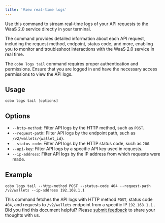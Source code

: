 ```yaml
---
title: 'View real-time logs'
---
```


Use this command to stream real-time logs of your API requests to the WaaS 2.0 service directly in your terminal. 

The command provides detailed information about each API request, including the request method, endpoint, status code, and more, enabling you to monitor and troubleshoot interactions with the WaaS 2.0 service in real time.

<Note>The `cobo logs tail` command requires proper authentication and permissions. Ensure that you are logged in and have the necessary access permissions to view the API logs.</Note>

## Usage

```shell
cobo logs tail [options]
```

## Options
- `--http-method`: Filter API logs by the HTTP method, such as `POST`.
- `--request-path`: Filter API logs by the endpoint path, such as `/v2/wallets/{wallet_id}`.
- `--status-code`: Filter API logs by the HTTP status code, such as `200`.
- `--api-key`: Filter API logs by a specific API key used in requests.
- `--ip-address`: Filter API logs by the IP address from which requests were made.

## Example

```shell
cobo logs tail --http-method POST --status-code 404 --request-path /v2/wallets --ip-address 192.168.1.1
```

This command fetches the API logs with HTTP method `POST`, status code `404`, and requests to `/v2/wallets` endpoint from a specific IP `192.168.1.1` .
<Tip>Did you find this document helpful? Please [submit feedback](https://forms.zohopublic.com/cobo/form/DocumentFeedbackForm/formperma/QvLOhxJv1_JMsJ-1dleZ8Itb_7rzN-LtgvsDdxosoVI) to share your thoughts with us.</Tip>